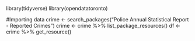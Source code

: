 library(tidyverse)
library(opendatatoronto)

#Importing data
crime <- search_packages("Police Annual Statistical Report - Reported Crimes")
crime <- crime %>% list_package_resources()
df <- crime %>% get_resource()


